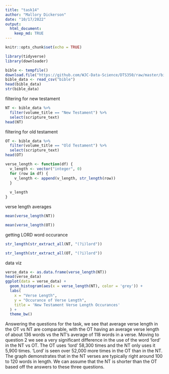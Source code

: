 ```yaml
---
title: "task14"
author: "Mallory Dickerson"
date: "10/17/2022"
output: 
  html_document:
    keep_md: TRUE
---
```


```r
knitr::opts_chunk$set(echo = TRUE)
```

```r
library(tidyverse)
library(downloader)
```

```r
bible <- tempfile()
download.file("https://github.com/WJC-Data-Science/DTS350/raw/master/bible.csv", "bible", mode = "wb")
bible_data <- read_csv("bible")
head(bible_data)
str(bible_data)
```


filtering for new testament 
```r
NT <- bible_data %>%
  filter(volume_title == "New Testament") %>%
  select(scripture_text)
head(NT)
```

filtering for old testament
```r
OT <- bible_data %>%
  filter(volume_title == "Old Testament") %>%
  select(scripture_text)
head(OT)
```


```r
verse_length <- function(df) {
  v_length <- vector("integer", 0)
  for (row in df) {
    v_length <- append(v_length, str_length(row))
  }
  
  v_length
}
```

verse length averages
```r
mean(verse_length(NT))

mean(verse_length(OT))
```


getting LORD word occurance
```r
str_length(str_extract_all(NT, "(?i)lord"))

str_length(str_extract_all(OT, "(?i)lord"))
```


data viz
```r
verse_data <- as.data.frame(verse_length(NT))
head(verse_data)
ggplot(data = verse_data) +
  geom_histogram(aes(x = verse_length(NT), color = 'grey')) +
  labs(
    x = "Verse Length",
    y = "Occurance of Verse Length",
    title = 'New Testament Verse Length Occurances'
  ) +
  theme_bw()

```

Answering the questions for the task, we see that average verse length in the OT vs NT are comparable,
with the OT having an average verse length of about 136 words vs the NT's average of 118 words in a verse.
Moving to question 2 we see a very significant difference in the use of the word 'lord' in the NT vs OT. 
The OT uses 'lord' 58,300 times and the NT only uses it 5,900 times. 'Lord' is seen over 52,000 more times
in the OT than in the NT. The graph demonstrates that in the NT verses are typically right around 100 to 120 words
in length. We can assume that the NT is shorter than the OT based off the answers to these three questions.
